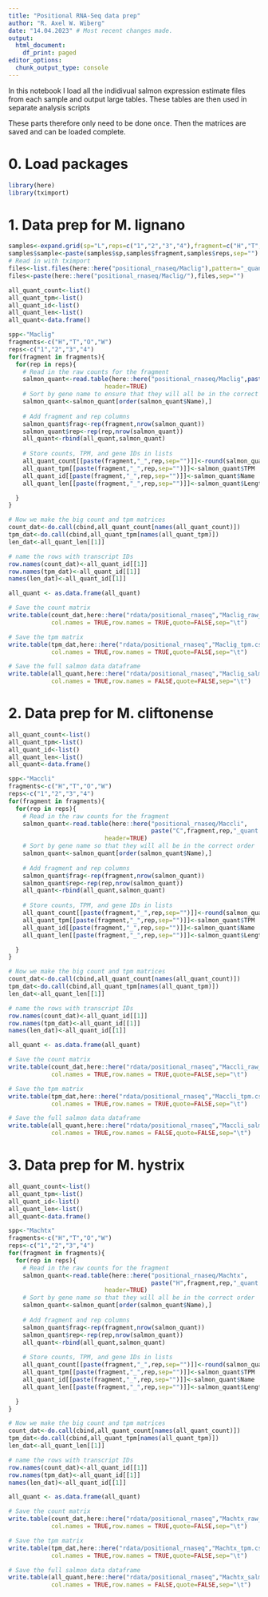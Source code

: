 ```yaml
---
title: "Positional RNA-Seq data prep"
author: "R. Axel W. Wiberg"
date: "14.04.2023" # Most recent changes made.
output:
  html_document:
    df_print: paged
editor_options: 
  chunk_output_type: console
---
```


In this notebook I load all the indidivual salmon expression estimate files from each sample and output large tables.
These tables are then used in separate analysis scripts

These parts therefore only need to be done once. Then the matrices are saved and can be loaded complete.

# 0. Load packages
```r
library(here)
library(tximport)
```

# 1. Data prep for M. lignano
```r
samples<-expand.grid(sp="L",reps=c("1","2","3","4"),fragment=c("H","T","O","W"))
samples$sample<-paste(samples$sp,samples$fragment,samples$reps,sep="")
# Read in with tximport
files<-list.files(here::here("positional_rnaseq/Maclig"),pattern="_quant.sf")
files<-paste(here::here("positional_rnaseq/Maclig/"),files,sep="")

all_quant_count<-list()
all_quant_tpm<-list()
all_quant_id<-list()
all_quant_len<-list()
all_quant<-data.frame()

spp<-"Maclig"
fragments<-c("H","T","O","W")
reps<-c("1","2","3","4")
for(fragment in fragments){
  for(rep in reps){
    # Read in the raw counts for the fragment
    salmon_quant<-read.table(here::here("positional_rnaseq/Maclig",paste("L",fragment,rep,"_quant.sf",sep="")),
                           header=TRUE)
    # Sort by gene name to ensure that they will all be in the correct order
    salmon_quant<-salmon_quant[order(salmon_quant$Name),]
    
    # Add fragment and rep columns
    salmon_quant$frag<-rep(fragment,nrow(salmon_quant))
    salmon_quant$rep<-rep(rep,nrow(salmon_quant))
    all_quant<-rbind(all_quant,salmon_quant)
    
    # Store counts, TPM, and gene IDs in lists
    all_quant_count[[paste(fragment,"_",rep,sep="")]]<-round(salmon_quant$NumReads)
    all_quant_tpm[[paste(fragment,"_",rep,sep="")]]<-salmon_quant$TPM
    all_quant_id[[paste(fragment,"_",rep,sep="")]]<-salmon_quant$Name
    all_quant_len[[paste(fragment,"_",rep,sep="")]]<-salmon_quant$Length

  }
}

# Now we make the big count and tpm matrices
count_dat<-do.call(cbind,all_quant_count[names(all_quant_count)])
tpm_dat<-do.call(cbind,all_quant_tpm[names(all_quant_tpm)])
len_dat<-all_quant_len[[1]]

# name the rows with transcript IDs
row.names(count_dat)<-all_quant_id[[1]]
row.names(tpm_dat)<-all_quant_id[[1]]
names(len_dat)<-all_quant_id[[1]]

all_quant <- as.data.frame(all_quant)

# Save the count matrix
write.table(count_dat,here::here("rdata/positional_rnaseq","Maclig_raw_counts.csv"),
            col.names = TRUE,row.names = TRUE,quote=FALSE,sep="\t")

# Save the tpm matrix
write.table(tpm_dat,here::here("rdata/positional_rnaseq","Maclig_tpm.csv"),
            col.names = TRUE,row.names = TRUE,quote=FALSE,sep="\t")

# Save the full salmon data dataframe
write.table(all_quant,here::here("rdata/positional_rnaseq","Maclig_salmon_data.csv"),
            col.names = TRUE,row.names = FALSE,quote=FALSE,sep="\t")
```


# 2. Data prep for M. cliftonense
```r
all_quant_count<-list()
all_quant_tpm<-list()
all_quant_id<-list()
all_quant_len<-list()
all_quant<-data.frame()

spp<-"Maccli"
fragments<-c("H","T","O","W")
reps<-c("1","2","3","4")
for(fragment in fragments){
  for(rep in reps){
    # Read in the raw counts for the fragment
    salmon_quant<-read.table(here::here("positional_rnaseq/Maccli",
                                        paste("C",fragment,rep,"_quant.sf",sep="")),
                           header=TRUE)
    # Sort by gene name so that they will all be in the correct order
    salmon_quant<-salmon_quant[order(salmon_quant$Name),]
    
    # Add fragment and rep columns
    salmon_quant$frag<-rep(fragment,nrow(salmon_quant))
    salmon_quant$rep<-rep(rep,nrow(salmon_quant))
    all_quant<-rbind(all_quant,salmon_quant)
    
    # Store counts, TPM, and gene IDs in lists
    all_quant_count[[paste(fragment,"_",rep,sep="")]]<-round(salmon_quant$NumReads)
    all_quant_tpm[[paste(fragment,"_",rep,sep="")]]<-salmon_quant$TPM
    all_quant_id[[paste(fragment,"_",rep,sep="")]]<-salmon_quant$Name
    all_quant_len[[paste(fragment,"_",rep,sep="")]]<-salmon_quant$Length

  }
}

# Now we make the big count and tpm matrices
count_dat<-do.call(cbind,all_quant_count[names(all_quant_count)])
tpm_dat<-do.call(cbind,all_quant_tpm[names(all_quant_tpm)])
len_dat<-all_quant_len[[1]]

# name the rows with transcript IDs
row.names(count_dat)<-all_quant_id[[1]]
row.names(tpm_dat)<-all_quant_id[[1]]
names(len_dat)<-all_quant_id[[1]]

all_quant <- as.data.frame(all_quant)

# Save the count matrix
write.table(count_dat,here::here("rdata/positional_rnaseq","Maccli_raw_counts.csv"),
            col.names = TRUE,row.names = TRUE,quote=FALSE,sep="\t")

# Save the tpm matrix
write.table(tpm_dat,here::here("rdata/positional_rnaseq","Maccli_tpm.csv"),
            col.names = TRUE,row.names = TRUE,quote=FALSE,sep="\t")

# Save the full salmon data dataframe
write.table(all_quant,here::here("rdata/positional_rnaseq","Maccli_salmon_data.csv"),
            col.names = TRUE,row.names = FALSE,quote=FALSE,sep="\t")
```

# 3. Data prep for M. hystrix
```r
all_quant_count<-list()
all_quant_tpm<-list()
all_quant_id<-list()
all_quant_len<-list()
all_quant<-data.frame()

spp<-"Machtx"
fragments<-c("H","T","O","W")
reps<-c("1","2","3","4")
for(fragment in fragments){
  for(rep in reps){
    # Read in the raw counts for the fragment
    salmon_quant<-read.table(here::here("positional_rnaseq/Machtx",
                                        paste("H",fragment,rep,"_quant.sf",sep="")),
                           header=TRUE)
    # Sort by gene name so that they will all be in the correct order
    salmon_quant<-salmon_quant[order(salmon_quant$Name),]
    
    # Add fragment and rep columns
    salmon_quant$frag<-rep(fragment,nrow(salmon_quant))
    salmon_quant$rep<-rep(rep,nrow(salmon_quant))
    all_quant<-rbind(all_quant,salmon_quant)
    
    # Store counts, TPM, and gene IDs in lists
    all_quant_count[[paste(fragment,"_",rep,sep="")]]<-round(salmon_quant$NumReads)
    all_quant_tpm[[paste(fragment,"_",rep,sep="")]]<-salmon_quant$TPM
    all_quant_id[[paste(fragment,"_",rep,sep="")]]<-salmon_quant$Name
    all_quant_len[[paste(fragment,"_",rep,sep="")]]<-salmon_quant$Length

  }
}

# Now we make the big count and tpm matrices
count_dat<-do.call(cbind,all_quant_count[names(all_quant_count)])
tpm_dat<-do.call(cbind,all_quant_tpm[names(all_quant_tpm)])
len_dat<-all_quant_len[[1]]

# name the rows with transcript IDs
row.names(count_dat)<-all_quant_id[[1]]
row.names(tpm_dat)<-all_quant_id[[1]]
names(len_dat)<-all_quant_id[[1]]

all_quant <- as.data.frame(all_quant)

# Save the count matrix
write.table(count_dat,here::here("rdata/positional_rnaseq","Machtx_raw_counts.csv"),
            col.names = TRUE,row.names = TRUE,quote=FALSE,sep="\t")

# Save the tpm matrix
write.table(tpm_dat,here::here("rdata/positional_rnaseq","Machtx_tpm.csv"),
            col.names = TRUE,row.names = TRUE,quote=FALSE,sep="\t")

# Save the full salmon data dataframe
write.table(all_quant,here::here("rdata/positional_rnaseq","Machtx_salmon_data.csv"),
            col.names = TRUE,row.names = FALSE,quote=FALSE,sep="\t")
```



